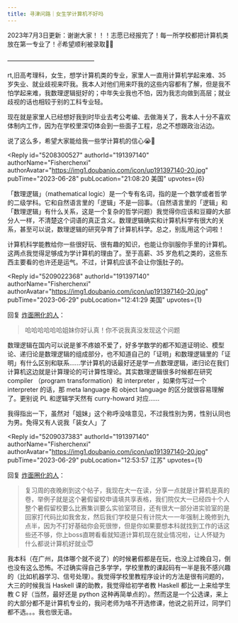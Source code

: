 ```yaml
---
title: 寻津问路｜女生学计算机不好吗
---
```



<Forum groupName="大学不后悔学这个..." groupUrl="https://www.douban.com/group/728546/" archivedAt="2025-05-16T14:27:41.627Z">
  <Post
    id="290751384"
    title="寻津问路｜女生学计算机不好吗"
    url="https://www.douban.com/group/topic/290751384/?_spm_id=MjM2MzAzMTQ2"
    pubTime="2024-06-25"
    highlightUserId="191397140"
  >
2023年7月3日更新：谢谢大家！！！志愿已经报完了！每一所学校都把计算机类放在第一专业了！✌️希望顺利被录取🥰🥰

――――――――――――――

rt,旧高考理科，女生，想学计算机类的专业，家里人一直用计算机学起来难、35岁失业、就业歧视来吓我。我本人对他们用来吓我的这些内容都有了解，但是我不怕学起来难，我数理逻辑挺好的；中年失业我也不怕，因为我志向做到高层；就业歧视的话也相较于别的工科专业轻。

现在就是家里人已经想好我到时毕业去考公考编、去做海关了，我本人十分不喜欢体制内工作，因为在学校里深切体会到一些面子工程，总之不想跟政治沾边。

说了这么多，希望大家能给我一些学计算机的信心😭🥺

<Reply
  id="5208300527"
  authorId="191397140"
  authorName="Fisherchenxi"
  authorAvatar="https://img1.doubanio.com/icon/up191397140-20.jpg"
  pubTime="2023-06-28"
  pubLocation="21:08:20 美国"
  upvotes={6}
>
「数理逻辑」（mathematical
logic）是一个专有名词，指的是一个数学或者哲学的二级学科。它和自然语言里的「逻辑」不是一回事。（自然语言里的「逻辑」和「数理逻辑」有什么关系，这是一个复杂的哲学问题）我觉得你应该和豆瓣的大部分人一样，不清楚这个词语的真正含义。数理逻辑确实和计算机科学有很大的关系，甚至可以说，数理逻辑的研究孕育了计算机科学。总之，别乱用这个词啦！

计算机科学能教给你一些很好玩、很有趣的知识，也能让你驯服你手里的计算机。这两点我觉得足够成为学计算机的理由了。至于高薪、35
岁危机之类的，这些东西主要看的也许还是运气。不过，计算机应该不会让你饿肚子的。
</Reply>

<Reply
  id="5209022368"
  authorId="191397140"
  authorName="Fisherchenxi"
  authorAvatar="https://img1.doubanio.com/icon/up191397140-20.jpg"
  pubTime="2023-06-29"
  pubLocation="12:41:29 美国"
  upvotes={1}
>
回复 [炸面圈化的人](https://www.douban.com/people/148281443/)：
> 哈哈哈哈哈哈姐妹你好认真！你不说我真没发现这个问题

数理逻辑在国内可以说是爹不疼娘不爱了，好多学数学的都不知道证明论、模型论、递归论是数理逻辑的组成部分，也不知道自己的「证明」和数理逻辑里的「证明」有什么区别和联系......学计算机的话最好还是学一点数理逻辑，递归论在我们计算机这边就是计算理论的可计算性理论。其实数理逻辑很多时候都在研究
compiler （program transformation）和 interpreter ，如果你写过一个
interpreter 的话，那 meta language 和 object language
的区分就很容易理解了。更别说 PL 和逻辑学天然有 curry-howard 对应......

我得指出一下，虽然对「姐妹」这个称呼没啥意见，不过我性别为男，性别认同也为男。免得又有人说我「装女人」了
</Reply>

<Reply
  id="5209037383"
  authorId="191397140"
  authorName="Fisherchenxi"
  authorAvatar="https://img1.doubanio.com/icon/up191397140-20.jpg"
  pubTime="2023-06-29"
  pubLocation="12:53:57 江苏"
  upvotes={1}
>
回复 [炸面圈化的人](https://www.douban.com/people/148281443/)：
> 复习周的夜晚刷到这个帖子，我现在大一在读，分享一点就是计算机是真的卷，举例子就是这个暑假留校申请填共享表格，我们院仅大一已经四十个人整个暑假留校要么比赛集训要么实验室项目，还有很大一部分进实验室的是回家打代码比如我舍友，然后我们学校是只有计院大一一年强制上晚修到九点半，因为不打好基础你会死很惨，但是你如果要想本科就找到工作的话这些还不够，你上boss直聘看看就知道计算机现在就业情况啦，让人怀疑为什么都说计算机好就业😇

我本科（在广州，具体哪个就不说了）的时候暑假都是在玩，也没上过晚自习，倒也没有这么恐怖。不过确实得自己多学学，学校里教的课起码有一半是我不感兴趣的（比如机器学习、信号处理）。我觉得学校里教程序设计的方法是很有问题的，大三的时候我当
Haskell 课的助教，我觉得给初学者教 Haskell 都比一上来给学生教 C
好（当然，最好还是 python
这种再简单点的）。然而这是一个公选课，来上的大部分都不是计算机专业的，我问老师为啥不开选修课，他说之前开过，同学们都不选。。。我也很无语。
</Reply>
  </Post>
</Forum>
